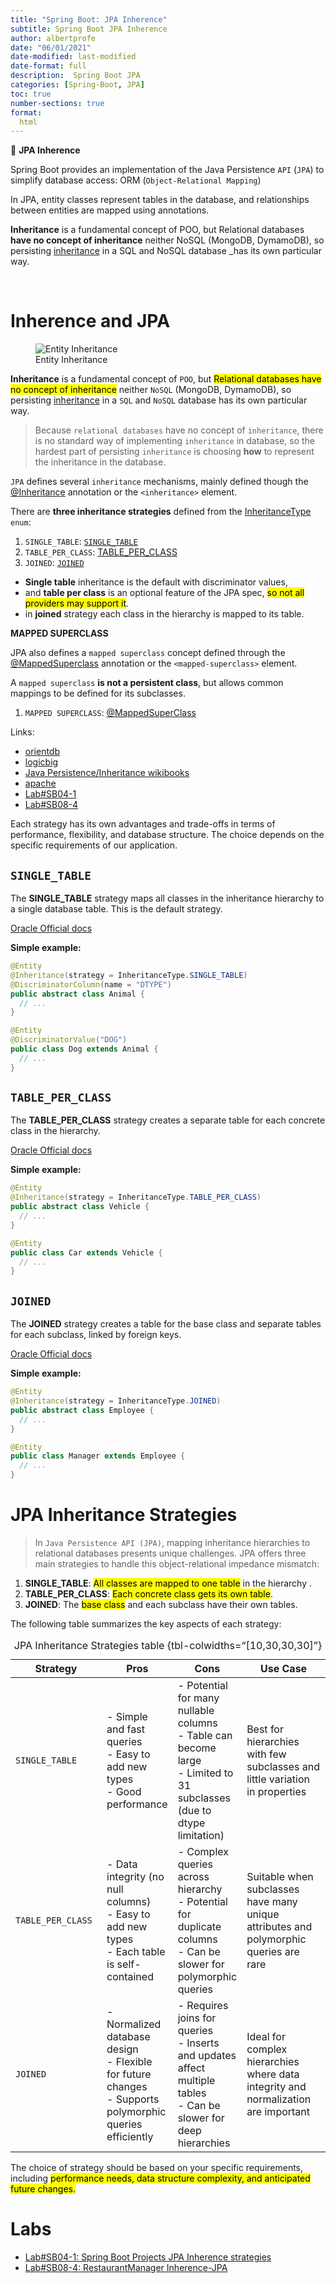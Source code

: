 ```yaml
---
title: "Spring Boot: JPA Inherence"
subtitle: Spring Boot JPA Inherence
author: albertprofe
date: "06/01/2021"
date-modified: last-modified
date-format: full
description:  Spring Boot JPA
categories: [Spring-Boot, JPA]
toc: true
number-sections: true
format:
  html
---
```



::: {.summary}

📘 **JPA Inherence**

Spring Boot provides an implementation of the Java Persistence ``API`` (``JPA``) to simplify database access: ORM (``Object-Relational Mapping``)

In JPA, entity classes represent tables in the database, and relationships between entities are mapped using annotations.

**Inheritance** is a fundamental concept of POO, but Relational databases **have no concept of inheritance** neither NoSQL (MongoDB, DymamoDB), so persisting [inheritance](https://en.wikibooks.org/wiki/Java_Persistence/Inheritance) in a SQL and NoSQL database _has its own particular way.


:::

</br>

# Inherence and JPA



![Entity Inheritance](/images/springboot/labsb04-1-entity-inherence-.png)


**Inheritance** is a fundamental concept of `POO`, but <mark>Relational databases have no concept of inheritance</mark> neither `NoSQL` (MongoDB, DymamoDB), so persisting [inheritance](https://en.wikibooks.org/wiki/Java_Persistence/Inheritance) in a `SQL` and `NoSQL` database has its own particular way.

> Because `relational databases` have no concept of `inheritance`, there is no standard way of implementing `inheritance` in database, so the hardest part of persisting `inheritance` is choosing **how** to represent the inheritance in the database.

`JPA` defines several `inheritance` mechanisms, mainly defined though the [@Inheritance](https://docs.oracle.com/javaee/7/api/javax/persistence/Inheritance.html) annotation or the `<inheritance>` element.

There are **three inheritance strategies** defined from the [InheritanceType](https://docs.oracle.com/javaee/7/api/javax/persistence/InheritanceType.html) `enum`:

1. `SINGLE_TABLE`: [`SINGLE_TABLE`](/images/springboot/inherence-jpa-onetable.png){.external target='_blank'}
1. `TABLE_PER_CLASS`: [TABLE_PER_CLASS](/images/springboot/inherence-jpa-onetalbe-per-class.png){.external target='_blank'}
1. `JOINED`: [`JOINED`](/images/springboot/inherence-jpa-join.png){.external target='_blank'}

* **Single table** inheritance is the default with discriminator values,
* and **table per class** is an optional feature of the JPA spec, <mark>so not all providers may support it</mark>.
* in **joined** strategy each class in the hierarchy is mapped to its table.

**MAPPED SUPERCLASS**

JPA also defines a `mapped superclass` concept defined through the [@MappedSuperclass](https://docs.oracle.com/javaee/7/api/javax/persistence/MappedSuperclass.html) annotation or the `<mapped-superclass>` element.

A `mapped superclass` **is not a persistent class**, but allows common mappings to be defined for its subclasses.

1. `MAPPED SUPERCLASS`: [@MappedSuperClass](/images/springboot/inherence-jpa-mapped-superclass.png){.external target='_blank'}


Links:

- [orientdb](https://orientdb.com/docs/2.2.x/Teleporter-Table-Per-Concrete-Class-Inheritance.html)
- [logicbig](https://www.logicbig.com/tutorials/java-ee-tutorial/jpa/mapped-super-class.html)
- [Java Persistence/Inheritance wikibooks](https://en.wikibooks.org/wiki/Java_Persistence/Inheritance)
- [apache](https://openjpa.apache.org/builds/2.2.0/apache-openjpa/docs/jpa_overview_mapping_inher.html)
- [Lab#SB04-1](/springboot/sblab4.qmd){.external target='_blank'}
- [Lab#SB08-4](/springboot/sblab8-4.qmd){.external target='_blank'}


Each strategy has its own advantages and trade-offs in terms of performance, flexibility, and database structure. The choice depends on the specific requirements of our application.


## `SINGLE_TABLE`

The **SINGLE_TABLE** strategy maps all classes in the inheritance hierarchy to a single database table. This is the default strategy.

[Oracle Official docs](https://docs.oracle.com/javaee/7/api/javax/persistence/InheritanceType.html#SINGLE_TABLE)

**Simple example:**

```java
@Entity
@Inheritance(strategy = InheritanceType.SINGLE_TABLE)
@DiscriminatorColumn(name = "DTYPE")
public abstract class Animal { 
  // ...
}

@Entity
@DiscriminatorValue("DOG")
public class Dog extends Animal {
  // ...  
}
```

## `TABLE_PER_CLASS` 

The **TABLE_PER_CLASS** strategy creates a separate table for each concrete class in the hierarchy.

[Oracle Official docs](https://docs.oracle.com/javaee/7/api/javax/persistence/InheritanceType.html#TABLE_PER_CLASS)

**Simple example:**

```java
@Entity
@Inheritance(strategy = InheritanceType.TABLE_PER_CLASS)
public abstract class Vehicle {
  // ...
}

@Entity
public class Car extends Vehicle {
  // ...
}
```

## `JOINED`

The **JOINED** strategy creates a table for the base class and separate tables for each subclass, linked by foreign keys.

[Oracle Official docs](https://docs.oracle.com/javaee/7/api/javax/persistence/InheritanceType.html#JOINED)

**Simple example:**

```java
@Entity
@Inheritance(strategy = InheritanceType.JOINED)
public abstract class Employee {
  // ...
}

@Entity
public class Manager extends Employee {
  // ...
}
```

# JPA Inheritance Strategies

> In `Java Persistence API (JPA)`, mapping inheritance hierarchies to relational databases presents unique challenges. JPA offers three main strategies to handle this object-relational impedance mismatch:

1. **SINGLE_TABLE**: <mark>All classes are mapped to one table</mark> in the hierarchy .
2. **TABLE_PER_CLASS**: <mark>Each concrete class gets its own table</mark>.
3. **JOINED**: The <mark>base class</mark> and each subclass have their own tables.

The following table summarizes the key aspects of each strategy:


::: {.column-page-right}
| Strategy | Pros | Cons | Use Case |
|----------|------|------|----------|
| `SINGLE_TABLE` | - Simple and fast queries<br>- Easy to add new types<br>- Good performance | - Potential for many nullable columns<br>- Table can become large<br>- Limited to 31 subclasses (due to dtype limitation) | Best for hierarchies with few subclasses and little variation in properties |
| `TABLE_PER_CLASS` | - Data integrity (no null columns)<br>- Easy to add new types<br>- Each table is self-contained | - Complex queries across hierarchy<br>- Potential for duplicate columns<br>- Can be slower for polymorphic queries | Suitable when subclasses have many unique attributes and polymorphic queries are rare |
| `JOINED` | - Normalized database design<br>- Flexible for future changes<br>- Supports polymorphic queries efficiently | - Requires joins for queries<br>- Inserts and updates affect multiple tables<br>- Can be slower for deep hierarchies | Ideal for complex hierarchies where data integrity and normalization are important |
: JPA Inheritance Strategies table {tbl-colwidths="[10,30,30,30]"}
:::


The choice of strategy should be based on your specific requirements, including <mark>performance needs, data structure complexity, and anticipated future changes. </mark>

# Labs

- [Lab#SB04-1: Spring Boot Projects JPA Inherence strategies](/springboot/sblab4.qmd){.external target='_blank'}
- [Lab#SB08-4: RestaurantManager Inherence-JPA](/springboot/sblab8-4.qmd){.external target='_blank'}
